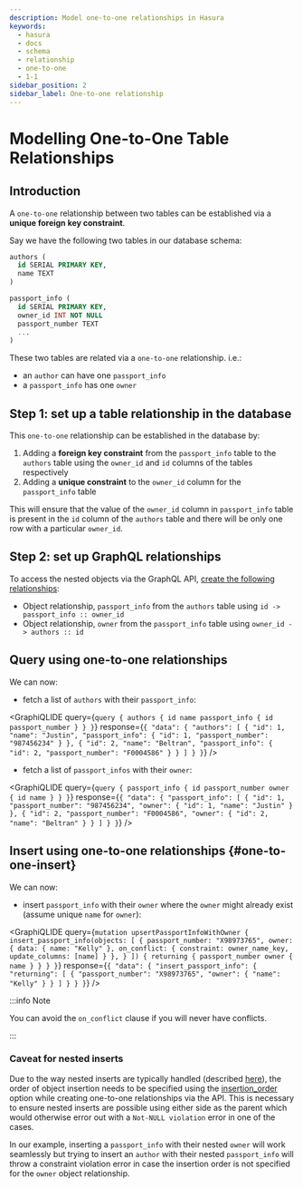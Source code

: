 ```yaml
---
description: Model one-to-one relationships in Hasura
keywords:
  - hasura
  - docs
  - schema
  - relationship
  - one-to-one
  - 1-1
sidebar_position: 2
sidebar_label: One-to-one relationship
---
```



# Modelling One-to-One Table Relationships

## Introduction

A `one-to-one` relationship between two tables can be established via a **unique foreign key constraint**.

Say we have the following two tables in our database schema:

```sql
authors (
  id SERIAL PRIMARY KEY,
  name TEXT
)

passport_info (
  id SERIAL PRIMARY KEY,
  owner_id INT NOT NULL
  passport_number TEXT
  ...
)
```

These two tables are related via a `one-to-one` relationship. i.e.:

- an `author` can have one `passport_info`
- a `passport_info` has one `owner`

## Step 1: set up a table relationship in the database

This `one-to-one` relationship can be established in the database by:

1.  Adding a **foreign key constraint** from the `passport_info` table to the `authors` table using the `owner_id` and
    `id` columns of the tables respectively
2.  Adding a **unique constraint** to the `owner_id` column for the `passport_info` table

This will ensure that the value of the `owner_id` column in `passport_info` table is present in the `id` column of the
`authors` table and there will be only one row with a particular `owner_id`.

## Step 2: set up GraphQL relationships

To access the nested objects via the GraphQL API,
[create the following relationships](/schema/postgres/table-relationships/create.mdx):

- Object relationship, `passport_info` from the `authors` table using `id -> passport_info :: owner_id`
- Object relationship, `owner` from the `passport_info` table using `owner_id -> authors :: id`

## Query using one-to-one relationships

We can now:

- fetch a list of `authors` with their `passport_info`:

<GraphiQLIDE
  query={`query {
  authors {
    id
    name
    passport_info {
      id
      passport_number
    }
  }
 }`}
  response={`{
  "data": {
    "authors": [
      {
        "id": 1,
        "name": "Justin",
        "passport_info": {
          "id": 1,
          "passport_number": "987456234"
        }
      },
      {
        "id": 2,
        "name": "Beltran",
        "passport_info": {
          "id": 2,
          "passport_number": "F0004586"
        }
      }
    ]
  }
 }`}
/>

- fetch a list of `passport_infos` with their `owner`:

<GraphiQLIDE
  query={`query {
  passport_info {
    id
    passport_number
    owner {
      id
      name
    }
  }
 }`}
  response={`{
  "data": {
    "passport_info": [
      {
        "id": 1,
        "passport_number": "987456234",
        "owner": {
          "id": 1,
          "name": "Justin"
        }
      },
      {
        "id": 2,
        "passport_number": "F0004586",
        "owner": {
          "id": 2,
          "name": "Beltran"
        }
      }
    ]
  }
 }`}
/>

## Insert using one-to-one relationships {#one-to-one-insert}

We can now:

- insert `passport_info` with their `owner` where the `owner` might already exist (assume unique `name` for `owner`):

<GraphiQLIDE
  query={`mutation upsertPassportInfoWithOwner {
  insert_passport_info(objects: [
    {
      passport_number: "X98973765",
      owner: {
        data: {
          name: "Kelly"
        },
        on_conflict: {
          constraint: owner_name_key,
          update_columns: [name]
        }
      },
    }
  ]) {
    returning {
      passport_number
      owner {
        name
      }
    }
  }
 }`}
  response={`{
  "data": {
    "insert_passport_info": {
      "returning": [
        {
          "passport_number": "X98973765",
          "owner": {
            "name": "Kelly"
          }
        }
      ]
    }
  }
 }`}
/>

:::info Note

You can avoid the `on_conflict` clause if you will never have conflicts.

:::

### Caveat for nested inserts

Due to the way nested inserts are typically handled (described
[here](/mutations/postgres/insert.mdx#pg-nested-inserts)), the order of object insertion needs to be specified using the
[insertion_order](/api-reference/syntax-defs.mdx#objrelusingmanualmapping) option while creating one-to-one
relationships via the API. This is necessary to ensure nested inserts are possible using either side as the parent which
would otherwise error out with a `Not-NULL violation` error in one of the cases.

In our example, inserting a `passport_info` with their nested `owner` will work seamlessly but trying to insert an
`author` with their nested `passport_info` will throw a constraint violation error in case the insertion order is not
specified for the `owner` object relationship.

